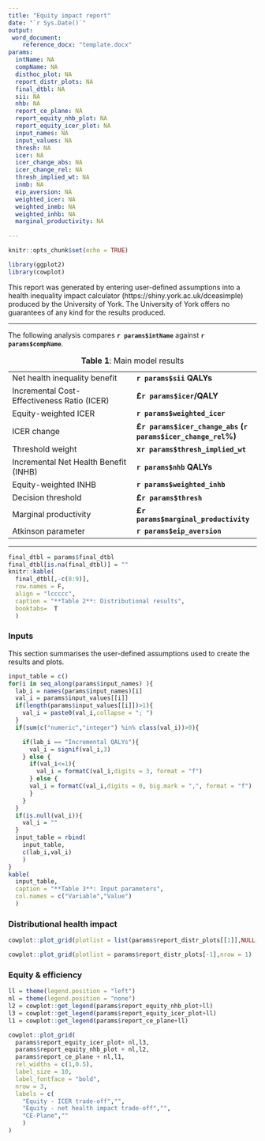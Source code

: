 ```yaml
---
title: "Equity impact report"
date: "`r Sys.Date()`"
output: 
 word_document:
    reference_docx: "template.docx"
params:
  intName: NA
  compName: NA
  disthoc_plot: NA
  report_distr_plots: NA
  final_dtbl: NA
  sii: NA
  nhb: NA
  report_ce_plane: NA
  report_equity_nhb_plot: NA
  report_equity_icer_plot: NA
  input_names: NA
  input_values: NA
  thresh: NA
  icer: NA
  icer_change_abs: NA
  icer_change_rel: NA
  thresh_implied_wt: NA
  inmb: NA
  eip_aversion: NA
  weighted_icer: NA
  weighted_inmb: NA
  weighted_inhb: NA
  marginal_productivity: NA
  
---
```


```r
knitr::opts_chunk$set(echo = TRUE)

```


```r
library(ggplot2)
library(cowplot)
```


This report was generated by entering user-defined assumptions into a health inequality impact calculator (https://shiny.york.ac.uk/dceasimple) produced by the University of York. The University of York offers no guarantees of any kind for the results produced.


***
The following analysis compares **`r params$intName`** against **`r params$compName`**. 



Table: **Table 1**: Main model results

|   |   |
|---	|---	|
| Net health inequality benefit | **`r params$sii` QALYs**  	|
| Incremental Cost-Effectiveness Ratio (ICER) | **£`r params$icer`/QALY** |
Equity-weighted ICER | **`r params$weighted_icer`** |
| ICER change | **£`r params$icer_change_abs` (`r params$icer_change_rel`%)** |
| Threshold weight | **x`r params$thresh_implied_wt`** |
| Incremental Net Health Benefit (INHB) 	| **`r params$nhb` QALYs** 	|
| Equity-weighted INHB | **`r params$weighted_inhb`** | 
|   Decision threshold	|  **£`r params$thresh` **	|
|   Marginal productivity	|  **£`r params$marginal_productivity` **	|
| Atkinson parameter |  **`r params$eip_aversion`** |  

****



```r
final_dtbl = params$final_dtbl
final_dtbl[is.na(final_dtbl)] = ""
knitr::kable(
  final_dtbl[,-c(8:9)],
  row.names = F,
  align = "lccccc",
  caption = "**Table 2**: Distributional results",
  booktabs=  T
  )
```

\newpage

### Inputs

This section summarises the user-defined assumptions used to create the results and plots.

```r
input_table = c()
for(i in seq_along(params$input_names) ){
  lab_i = names(params$input_names)[i]
  val_i = params$input_values[[i]]
  if(length(params$input_values[[i]])>1){
    val_i = paste0(val_i,collapse = "; ")
  }
  if(sum(c("numeric","integer") %in% class(val_i))>0){

    if(lab_i == "Incremental QALYs"){
      val_i = signif(val_i,3)
    } else {
      if(val_i<=1){
        val_i = formatC(val_i,digits = 3, format = "f")
      } else {
      val_i = formatC(val_i,digits = 0, big.mark = ",", format = "f")
      }
    }
  }
  if(is.null(val_i)){
    val_i = ""
  }
  input_table = rbind(
    input_table,
    c(lab_i,val_i)
    )
}
kable(
  input_table,
  caption = "**Table 3**: Input parameters",
  col.names = c("Variable","Value")
  )
```


\newpage

### Distributional health impact


```r
cowplot::plot_grid(plotlist = list(params$report_distr_plots[[1]],NULL,NULL),nrow = 1)
```

```r
cowplot::plot_grid(plotlist = params$report_distr_plots[-1],nrow = 1)
```


\newpage

### Equity & efficiency

```r

ll = theme(legend.position = "left")
nl = theme(legend.position = "none")
l2 = cowplot::get_legend(params$report_equity_nhb_plot+ll)
l3 = cowplot::get_legend(params$report_equity_icer_plot+ll)
l1 = cowplot::get_legend(params$report_ce_plane+ll)

cowplot::plot_grid(
  params$report_equity_icer_plot+ nl,l3,
  params$report_equity_nhb_plot + nl,l2,
  params$report_ce_plane + nl,l1,
  rel_widths = c(1,0.5),
  label_size = 10,
  label_fontface = "bold",
  nrow = 3,
  labels = c(
    "Equity - ICER trade-off","",
    "Equity - net health impact trade-off","",
    "CE-Plane",""
    )
)
```



